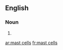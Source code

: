 ==English==

===Noun===
{{head|en|noun plural form|head=[[mast]] [[cells]]}}

# {{plural of|mast cell|lang=en}}

[[ar:mast cells]]
[[fr:mast cells]]